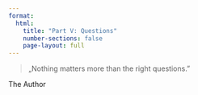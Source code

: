 ```yaml
---
format:
  html:
    title: "Part V: Questions"
    number-sections: false
    page-layout: full
---
```


::: quote-page
<blockquote class="quote-large">
„Nothing matters more than the right questions.”
</blockquote>
<footer class="blockquote-footer">The Author</footer>
</div>
:::
